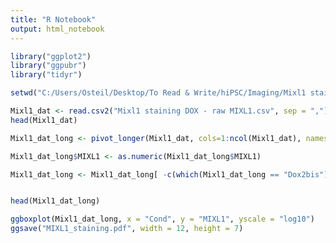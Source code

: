 ```yaml
---
title: "R Notebook"
output: html_notebook
---
```


```r
library("ggplot2")
library("ggpubr")
library("tidyr")
```




```r

setwd("C:/Users/Osteil/Desktop/To Read & Write/hiPSC/Imaging/Mixl1 staining")

Mixl1_dat <- read.csv2("Mixl1 staining DOX - raw MIXL1.csv", sep = ",")
head(Mixl1_dat)

Mixl1_dat_long <- pivot_longer(Mixl1_dat, cols=1:ncol(Mixl1_dat), names_to = "Cond", values_to = "MIXL1")

Mixl1_dat_long$MIXL1 <- as.numeric(Mixl1_dat_long$MIXL1)

Mixl1_dat_long <- Mixl1_dat_long[ -c(which(Mixl1_dat_long == "Dox2bis")), ]


head(Mixl1_dat_long)


```

```r
ggboxplot(Mixl1_dat_long, x = "Cond", y = "MIXL1", yscale = "log10")
ggsave("MIXL1_staining.pdf", width = 12, height = 7)
```

